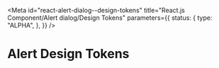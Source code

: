 <!-- @license CC0-1.0 -->


<Meta
  id="react-alert-dialog--design-tokens"
  title="React.js Component/Alert dialog/Design Tokens"
  parameters={{
    status: {
      type: "ALPHA",
    },
  }}
/>

# Alert Design Tokens

<ComponentTokensSection tokens={tokens} definition={tokensDefinition} component="utrecht-alert-dialog" />
